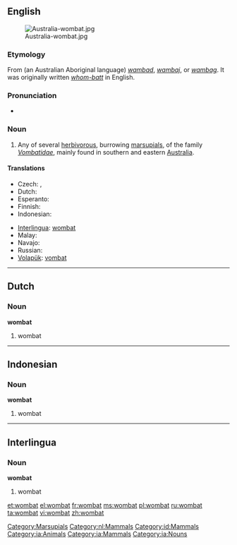 {{wikipedia}}
==English==

[[Image:Australia-wombat.jpg|thumb]]

===Etymology===
From {{etyl|aus-syd}} (an Australian Aboriginal language) ''[[wambad]]'', ''[[wambaj]]'', or ''[[wambag]]''. It was originally written ''[[whom-batt]]'' in English.

===Pronunciation===
* {{a|US}} {{IPA|/ˈwɑmˌbæt/}}

===Noun===
{{en-noun}}

# Any of several [[herbivorous]], burrowing [[marsupial]]s, of the family ''[[Vombatidae]]'', mainly found in southern and eastern [[Australia]].

====Translations====
{{trans-top|marsupial}}
* Czech: {{t|cs|Vombat}},  {{t|cs||n}}
* Dutch: {{t-|nl|wombat|m}}
* Esperanto: {{t-|eo|vombato|xs=Esperanto}}
* Finnish: {{t+|fi|vompatti}}
* Indonesian: {{t-|id|wombat|xs=Indonesian}}
{{trans-mid}}
* [[Interlingua]]: [[wombat#Interlingua|wombat]]
* Malay: {{t+|ms|wombat|xs=Malay}}
* Navajo: {{tø|nv|shash naʼazísí}}
* Russian: {{t|ru|вомбат|m|tr=vombát|sc=Cyrl}}
* [[Volapük]]: [[vombat]]
{{trans-bottom}}

[[Category:Marsupials]]

----

==Dutch==

===Noun===
'''wombat''' {{m}}

# wombat

[[Category:nl:Mammals]]

----

==Indonesian==

===Noun===
'''wombat'''

# wombat

[[Category:id:Mammals]]

----

==Interlingua==

===Noun===
'''wombat'''

# wombat

[[Category:ia:Animals]]
[[Category:ia:Mammals]]
[[Category:ia:Nouns]]

[[et:wombat]]
[[el:wombat]]
[[fr:wombat]]
[[ms:wombat]]
[[pl:wombat]]
[[ru:wombat]]
[[ta:wombat]]
[[vi:wombat]]
[[zh:wombat]]
